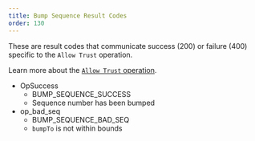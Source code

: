 ```yaml
---
title: Bump Sequence Result Codes
order: 130
---
```



These are result codes that communicate success (200) or failure (400) specific to the `Allow Trust` operation.

Learn more about the [`Allow Trust` operation](../../../../docs/glossary/operations/allow-trust.mdx).

<AttributeTable>

- OpSuccess
  - BUMP_SEQUENCE_SUCCESS
  - Sequence number has been bumped
- op_bad_seq
  - BUMP_SEQUENCE_BAD_SEQ
  - `bumpTo` is not within bounds

</AttributeTable>